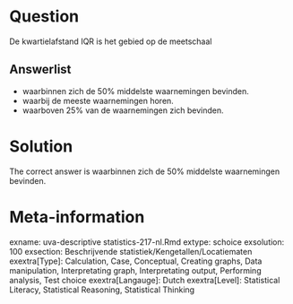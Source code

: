 Question
========

De kwartielafstand IQR is het gebied op de meetschaal 

Answerlist
----------
* waarbinnen zich de 50% middelste waarnemingen bevinden.
* waarbij de meeste waarnemingen horen.
* waarboven 25% van de waarnemingen zich bevinden.

Solution
========

The correct answer is  waarbinnen zich de 50% middelste waarnemingen bevinden. 

Meta-information
================
exname: uva-descriptive statistics-217-nl.Rmd 
extype: schoice 
exsolution: 100 
exsection: Beschrijvende statistiek/Kengetallen/Locatiematen
exextra[Type]: Calculation, Case, Conceptual, Creating graphs, Data manipulation, Interpretating graph, Interpretating output, Performing analysis, Test choice 
exextra[Langauge]: Dutch 
exextra[Level]: Statistical Literacy, Statistical Reasoning, Statistical Thinking 
